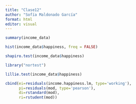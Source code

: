 ```yaml
---
title: "Clase12"
author: "Sofía Maldonado García"
format: html
editor: visual
---
```


```r
summary(income_data)
```

```r
hist(income_data$happiness, freq = FALSE)
```

```r
shapiro.test(income_data$happiness)
```

```r
library("nortest")
```

```r
lillie.test(income_data$happiness)
```

```r
cbind(ei=residuals(income.happiness.lm, type='working'),
      pi=residuals(mod, type='pearson'),
      di=rstandard(mod),
      ri=rstudent(mod))
```
